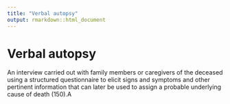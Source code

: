 ```yaml
---
title: "Verbal autopsy"
output: rmarkdown::html_document
---
```


# Verbal autopsy

An interview carried out with family  members or caregivers of the deceased  using a structured questionnaire to elicit  signs and symptoms and other pertinent  information that can later be used to  assign a probable underlying cause of  death (150).A
